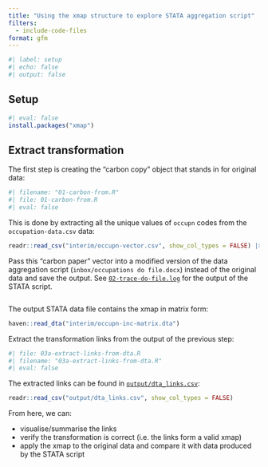```yaml
---
title: "Using the xmap structure to explore STATA aggregation script"
filters:
  - include-code-files
format: gfm
---
```


```r
#| label: setup
#| echo: false
#| output: false
```

## Setup

```r
#| eval: false
install.packages("xmap")
```

## Extract transformation

The first step is creating the "carbon copy" object that stands in for original data:

```r
#| filename: "01-carbon-from.R"
#| file: 01-carbon-from.R
#| eval: false
```

This is done by extracting all the unique values of `occupn` codes from the `occupation-data.csv` data:

```r
readr::read_csv("interim/occupn-vector.csv", show_col_types = FALSE) |> dplyr::glimpse()
```

Pass this "carbon paper" vector into a modified version of the data aggregation script (`inbox/occupations do file.docx`) instead of the original data and save the output. See [`02-trace-do-file.log`](02-trace-do-file.log) for the output of the STATA script.

```.stata
```

The output STATA data file contains the xmap in matrix form:

```r
haven::read_dta("interim/occupn-inc-matrix.dta")
```

Extract the transformation links from the output of the previous step:

```r
#| file: 03a-extract-links-from-dta.R
#| filename: "03a-extract-links-from-dta.R"
#| eval: false
```

The extracted links can be found in [`output/dta_links.csv`](output/dta_links.csv):

```r
readr::read_csv("output/dta_links.csv", show_col_types = FALSE)
```

From here, we can:

- visualise/summarise the links
- verify the transformation is correct (i.e. the links form a valid xmap)
- apply the xmap to the original data and compare it with data produced by the STATA script